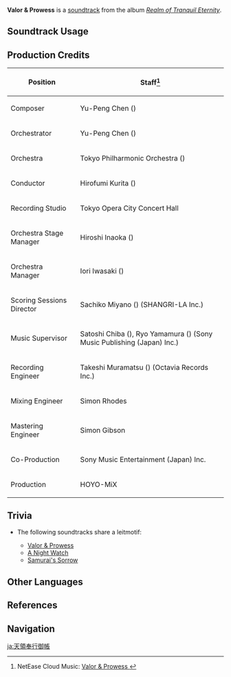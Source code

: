 {{Soundtrack Infobox
|image          = Realm of Tranquil Eternity.png
|album          = Realm of Tranquil Eternity
|disc           = 2
|number         = 34
|featured       =
|featured2      =
|featured3      =
|featured_disc  =
|featured_disc2 =
|featured_disc3 =
|youtube_id     = 6doZglF4F-M
|spotify_id     = 5ZGtLRuKY1sTj65XFnzTZ2
|previous       = Shirasagi's Demeanor
|next           = A Night Watch

}}
'''Valor & Prowess''' is a [[soundtrack]] from the album ''[[Realm of Tranquil Eternity]]''.

==Soundtrack Usage==
{{Soundtrack Usage
|quest    = 
|location = Kujou Encampment//day
|domain   = 
}}

==Production Credits==
{| class="wikitable"
! Position
! Staff<ref>NetEase Cloud Music: [https://music.163.com/#/song?id=1879108716 Valor & Prowess {{zh|天领奉行御帐前}}]</ref>
|-
! Composer
| Yu-Peng Chen ({{zh|陈致逸}})
|-
! Orchestrator
| Yu-Peng Chen ({{zh|陈致逸}})
|-
! Orchestra
| Tokyo Philharmonic Orchestra ({{ja|東京フィルハーモニー交響楽団}})
|-
! Conductor
| Hirofumi Kurita ({{ja|栗田 博文}})
|-
! Recording Studio
| Tokyo Opera City Concert Hall
|-
! Orchestra Stage Manager
| Hiroshi Inaoka ({{ja|稲岡 宏司}})
|-
! Orchestra Manager
| Iori Iwasaki ({{ja|岩崎 井織}})
|-
! Scoring Sessions Director
| Sachiko Miyano ({{ja|宮野 幸子}}) (SHANGRI-LA Inc.)
|-
! Music Supervisor
| Satoshi Chiba ({{ja|千葉 智史}}), Ryo Yamamura ({{ja|山村 涼}}) (Sony Music Publishing (Japan) Inc.)
|-
! Recording Engineer
| Takeshi Muramatsu ({{ja|村松 健}}) (Octavia Records Inc.)
|-
! Mixing Engineer
| Simon Rhodes
|-
! Mastering Engineer
| Simon Gibson
|-
! Co-Production
| Sony Music Entertainment (Japan) Inc.
|-
! Production
| HOYO-MiX
|}

==Trivia==
* <section begin="KujouLeitmotif" />The following soundtracks share a leitmotif:
** [[Valor & Prowess]]
** [[A Night Watch]]
** [[Samurai's Sorrow]]<section end="KujouLeitmotif" />

==Other Languages==
{{Other Languages
|en      = Valor & Prowess
|zhs     = 天领奉行御帐前
|zhs_rm  = Tiānlǐng-fèngxíng Yùzhàng Qián
|zht     = 天領奉行御帳前
|zht_rm  = Tiānlǐng-fèngxíng Yùzhàng Qián
|zh_tl   = 
|ja      = 天領奉行御帳
|ja_rm   = Tenryou-bugyou Ochou
|ja_tl   = 
}}

==References==
{{Reflist}}

==Navigation==
{{Soundtrack Navbox|Realm of Tranquil Eternity}}

[[ja:天領奉行御帳]]
